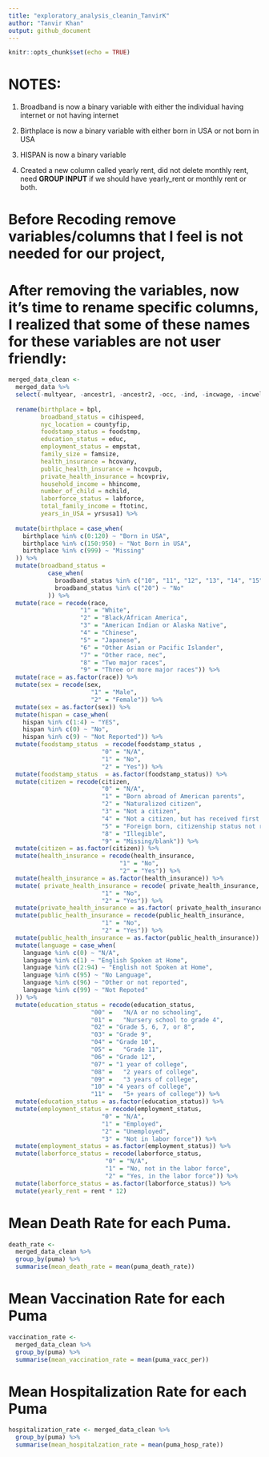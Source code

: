 ```yaml
---
title: "exploratory_analysis_cleanin_TanvirK"
author: "Tanvir Khan" 
output: github_document
---
```



```r
knitr::opts_chunk$set(echo = TRUE)
```

# NOTES:
1. Broadband is now a binary variable with either the individual having internet or not having internet 

2. Birthplace is now a binary variable with either born in USA or not born in USA 

3. HISPAN is now a binary variable

4. Created a new column called yearly rent, did not delete monthly rent, need **GROUP INPUT** if we should have yearly_rent or monthly rent or both. 

# Before Recoding remove variables/columns that I feel is not needed for our project, 

# After removing the variables, now it's time to rename specific columns, I realized that some of these names for these variables are not user friendly:

```r
merged_data_clean <- 
  merged_data %>%
  select(-multyear, -ancestr1, -ancestr2, -occ, -ind, -incwage, -incwelfr, -occscore, -pwpuma00, -tranwork, -inctot) %>%
  
  rename(birthplace = bpl, 
         broadband_status = cihispeed, 
         nyc_location = countyfip, 
         foodstamp_status = foodstmp,
         education_status = educ,
         employment_status = empstat,
         family_size = famsize, 
         health_insurance = hcovany,
         public_health_insurance = hcovpub, 
         private_health_insurance = hcovpriv, 
         household_income = hhincome, 
         number_of_child = nchild, 
         laborforce_status = labforce,
         total_family_income = ftotinc, 
         years_in_USA = yrsusa1) %>%
  
  mutate(birthplace = case_when(
    birthplace %in% c(0:120) ~ "Born in USA",
    birthplace %in% c(150:950) ~ "Not Born in USA", 
    birthplace %in% c(999) ~ "Missing"
  )) %>% 
  mutate(broadband_status = 
           case_when(
             broadband_status %in% c("10", "11", "12", "13", "14", "15", "16", "17") ~ "Yes",
             broadband_status %in% c("20") ~ "No"
           )) %>% 
  mutate(race = recode(race, 
                    "1" = "White",
                    "2" = "Black/African America",
                    "3" = "American Indian or Alaska Native",
                    "4" = "Chinese",
                    "5" = "Japanese",
                    "6" = "Other Asian or Pacific Islander",
                    "7" = "Other race, nec",
                    "8" = "Two major races", 
                    "9" = "Three or more major races")) %>%
  mutate(race = as.factor(race)) %>% 
  mutate(sex = recode(sex,
                       "1" = "Male",
                       "2" = "Female")) %>%
  mutate(sex = as.factor(sex)) %>%
  mutate(hispan = case_when(
    hispan %in% c(1:4) ~ "YES",
    hispan %in% c(0) ~ "No",
    hispan %in% c(9) ~ "Not Reported")) %>%
  mutate(foodstamp_status  = recode(foodstamp_status ,
                          "0" = "N/A",
                          "1" = "No",
                          "2" = "Yes")) %>%
  mutate(foodstamp_status  = as.factor(foodstamp_status)) %>% 
  mutate(citizen = recode(citizen,
                          "0" = "N/A",
                          "1" = "Born abroad of American parents",
                          "2" = "Naturalized citizen",
                          "3" = "Not a citizen",
                          "4" = "Not a citizen, but has received first papers",
                          "5" = "Foreign born, citizenship status not reported",
                          "8" = "Illegible",
                          "9" = "Missing/blank")) %>%
  mutate(citizen = as.factor(citizen)) %>% 
  mutate(health_insurance = recode(health_insurance,
                               "1" = "No",
                               "2" = "Yes")) %>%
  mutate(health_insurance = as.factor(health_insurance)) %>% 
  mutate( private_health_insurance = recode( private_health_insurance,
                          "1" = "No",
                          "2" = "Yes")) %>% 
  mutate(private_health_insurance = as.factor( private_health_insurance)) %>% 
  mutate(public_health_insurance = recode(public_health_insurance,
                          "1" = "No",
                          "2" = "Yes")) %>% 
  mutate(public_health_insurance = as.factor(public_health_insurance)) %>% 
  mutate(language = case_when(
    language %in% c(0) ~ "N/A", 
    language %in% c(1) ~ "English Spoken at Home",
    language %in% c(2:94) ~ "English not Spoken at Home",
    language %in% c(95) ~ "No Language",
    language %in% c(96) ~ "Other or not reported", 
    language %in% c(99) ~ "Not Repoted"
  )) %>% 
  mutate(education_status = recode(education_status,
                       "00" =	"N/A or no schooling",
                       "01" =	"Nursery school to grade 4",
                       "02" = "Grade 5, 6, 7, or 8",
                       "03" = "Grade 9",
                       "04" = "Grade 10",
                       "05" =	"Grade 11",
                       "06"	= "Grade 12",
                       "07" = "1 year of college",
                       "08" =	"2 years of college", 
                       "09" =	"3 years of college",
                       "10"	= "4 years of college", 
                       "11" =	"5+ years of college")) %>% 
  mutate(education_status = as.factor(education_status)) %>% 
  mutate(employment_status = recode(employment_status,
                          "0" = "N/A",
                          "1" = "Employed",
                          "2" = "Unemployed",
                          "3" = "Not in labor force")) %>%
  mutate(employment_status = as.factor(employment_status)) %>% 
  mutate(laborforce_status = recode(laborforce_status,
                           "0" = "N/A",
                           "1" = "No, not in the labor force",
                           "2" = "Yes, in the labor force")) %>%
  mutate(laborforce_status = as.factor(laborforce_status)) %>%
  mutate(yearly_rent = rent * 12)
```


# Mean Death Rate for each Puma. 
```r
death_rate <-
  merged_data_clean %>%
  group_by(puma) %>%
  summarise(mean_death_rate = mean(puma_death_rate))
```

# Mean Vaccination Rate for each Puma
```r
vaccination_rate <-
  merged_data_clean %>%
  group_by(puma) %>%
  summarise(mean_vaccination_rate = mean(puma_vacc_per))
```

# Mean Hospitalization Rate for each Puma
```r
hospitalization_rate <- merged_data_clean %>%
  group_by(puma) %>%
  summarise(mean_hospitalzation_rate = mean(puma_hosp_rate))
```

